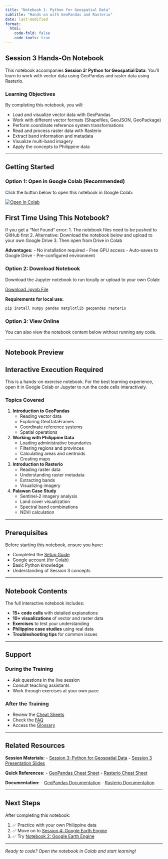 ```yaml
---
title: "Notebook 1: Python for Geospatial Data"
subtitle: "Hands-on with GeoPandas and Rasterio"
date: last-modified
format:
  html:
    code-fold: false
    code-tools: true
---
```


## Session 3 Hands-On Notebook

This notebook accompanies **Session 3: Python for Geospatial Data**. You'll learn to work with vector data using GeoPandas and raster data using Rasterio.

### Learning Objectives

By completing this notebook, you will:

- Load and visualize vector data with GeoPandas
- Work with different vector formats (Shapefiles, GeoJSON, GeoPackage)
- Perform coordinate reference system transformations
- Read and process raster data with Rasterio
- Extract band information and metadata
- Visualize multi-band imagery
- Apply the concepts to Philippine data

---

## Getting Started

### Option 1: Open in Google Colab (Recommended)

Click the button below to open this notebook in Google Colab:

<a href="https://colab.research.google.com/github/DimitrisKasabalis/cophil-training-v1.0/blob/main/day1/notebooks/Day1_Session3_Python_Geospatial_Data.ipynb" target="_blank">
  <img src="https://colab.research.google.com/assets/colab-badge.svg" alt="Open In Colab"/>
</a>

::: {.callout-note}
## First Time Using This Notebook?

If you get a "Not Found" error:
1. The notebook files need to be pushed to GitHub first
2. Alternative: Download the notebook below and upload to your own Google Drive
3. Then open from Drive in Colab
:::

**Advantages:**
- No installation required
- Free GPU access
- Auto-saves to Google Drive
- Pre-configured environment

### Option 2: Download Notebook

Download the Jupyter notebook to run locally or upload to your own Colab:

::: {.download-box}
[Download .ipynb File](Day1_Session3_Python_Geospatial_Data.ipynb){.btn .btn-primary}

**Requirements for local use:**
```bash
pip install numpy pandas matplotlib geopandas rasterio
```
:::

### Option 3: View Online

You can also view the notebook content below without running any code.

---

## Notebook Preview

::: {.callout-note}
## Interactive Execution Required
This is a hands-on exercise notebook. For the best learning experience, open it in Google Colab or Jupyter to run the code cells interactively.
:::

### Topics Covered

1. **Introduction to GeoPandas**
   - Reading vector data
   - Exploring GeoDataFrames
   - Coordinate reference systems
   - Spatial operations

2. **Working with Philippine Data**
   - Loading administrative boundaries
   - Filtering regions and provinces
   - Calculating areas and centroids
   - Creating maps

3. **Introduction to Rasterio**
   - Reading raster data
   - Understanding raster metadata
   - Extracting bands
   - Visualizing imagery

4. **Palawan Case Study**
   - Sentinel-2 imagery analysis
   - Land cover visualization
   - Spectral band combinations
   - NDVI calculation

---

## Prerequisites

Before starting this notebook, ensure you have:

- Completed the [Setup Guide](../../resources/setup.qmd)
- Google account (for Colab)
- Basic Python knowledge
- Understanding of Session 3 concepts

---

## Notebook Contents

The full interactive notebook includes:

- **15+ code cells** with detailed explanations
- **10+ visualizations** of vector and raster data
- **Exercises** to test your understanding
- **Philippine case studies** using real data
- **Troubleshooting tips** for common issues

---

## Support

### During the Training

- Ask questions in the live session
- Consult teaching assistants
- Work through exercises at your own pace

### After the Training

- Review the [Cheat Sheets](../../resources/cheatsheets.qmd)
- Check the [FAQ](../../resources/faq.qmd)
- Access the [Glossary](../../resources/glossary.qmd)

---

## Related Resources

::: {.resource-links}
**Session Materials:**
- [Session 3: Python for Geospatial Data](../sessions/session3.qmd)
- [Session 3 Presentation Slides](#)

**Quick References:**
- [GeoPandas Cheat Sheet](../../resources/cheatsheets.qmd#geopandas-cheat-sheet)
- [Rasterio Cheat Sheet](../../resources/cheatsheets.qmd#rasterio-cheat-sheet)

**Documentation:**
- [GeoPandas Documentation](https://geopandas.org/)
- [Rasterio Documentation](https://rasterio.readthedocs.io/)
:::

---

## Next Steps

After completing this notebook:

1. ✅ Practice with your own Philippine data
2. ✅ Move on to [Session 4: Google Earth Engine](../sessions/session4.qmd)
3. ✅ Try [Notebook 2: Google Earth Engine](notebook2.qmd)

---

*Ready to code? Open the notebook in Colab and start learning!*
